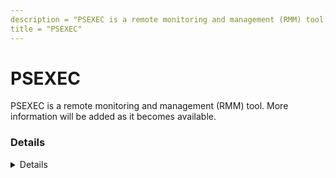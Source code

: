 ```yaml
---
description = "PSEXEC is a remote monitoring and management (RMM) tool. More information will be added as it becomes available."
title = "PSEXEC"
---
```




# PSEXEC

PSEXEC is a remote monitoring and management (RMM) tool. More information will be added as it becomes available.

### Details
<Details author={""}
         category={""}
         created={""}
         website={""}
         lastModified={"2-9-2024"}
         privileges={""}
         free={ false }
         verification={ false }
/>

#### Installation Paths
<Card code={ ["psexec.exe", "psexecsvc.exe"] }/>





### Forensic Artifacts




#### Network Artifacts
<EuiSpacer size="xl"/>
<NetworkArtifactsTable data={ [{"Description": "Known remote domains", "Domains": ["user_managed"], "Ports": []}] }/>




### Detections
- Detects potential network activity of PSEXEC RMM tool
  - [Sigma Rule](https://github.com/magicsword-io/LOLRMM/blob/main/detections/sigma/psexec_network_sigma.yml)
- Detects potential processes activity of PSEXEC RMM tool
  - [Sigma Rule](https://github.com/magicsword-io/LOLRMM/blob/main/detections/sigma/psexec_processes_sigma.yml)

### References
- [https://learn.microsoft.com/en-us/sysinternals/downloads/psexec](https://learn.microsoft.com/en-us/sysinternals/downloads/psexec)

